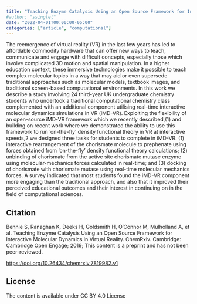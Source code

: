 ```yaml
---
title: "Teaching Enzyme Catalysis Using an Open Source Framework for Interactive Molecular Dynamics in Virtual Reality"
#author: "ssinglet"
date: "2022-04-01T00:00:00-05:00"
categories: ["article", "computational"]
---
```


The reemergence of virtual reality (VR) in the last few years has led to affordable commodity hardware that can offer new ways to teach, communicate and engage with difficult concepts, especially those which involve complicated 3D motion and spatial manipulation. In a higher education context, these immersive technologies make it possible to teach complex molecular topics in a way that may aid or even supersede traditional approaches such as molecular models, textbook images, and traditional screen-based computational environments. In this work we describe a study involving 24 third-year UK undergraduate chemistry students who undertook a traditional computational chemistry class complemented with an additional component utilising real-time interactive molecular dynamics simulations in VR (iMD-VR). Exploiting the flexibility of an open-source iMD-VR framework which we recently described,(1) and building on recent work where we demonstrated the ability to use this framework to run ‘on-the-fly’ density functional theory in VR at interactive speeds,2 we designed three tasks for students to complete in iMD-VR: (1) interactive rearrangement of the chorismate molecule to prephenate using forces obtained from ‘on-the-fly’ density functional theory calculations; (2) unbinding of chorismate from the active site chorismate mutase enzyme using molecular-mechanics forces calculated in real-time; and (3) docking of chorismate with chorismate mutase using real-time molecular mechanics forces. A survey indicated that most students found the iMD-VR component more engaging than the traditional approach, and also that it improved their perceived educational outcomes and their interest in continuing on in the field of computational sciences.


## Citation {#citation}

Bennie S, Ranaghan K, Deeks H, Goldsmith H, O'Connor M, Mulholland A, et al. Teaching Enzyme Catalysis Using an Open Source Framework for Interactive Molecular Dynamics in Virtual Reality. ChemRxiv. Cambridge: Cambridge Open Engage; 2019; This content is a preprint and has not been peer-reviewed.

<https://doi.org/10.26434/chemrxiv.7819982.v1>


## License {#license}

The content is available under CC BY 4.0 License
